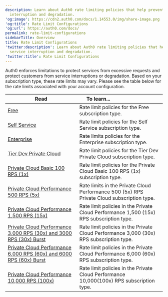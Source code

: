 ```yaml
---
description: Learn about Auth0 rate limiting policies that help prevent service
  interruption and degradation.
'og:image': https://cdn2.auth0.com/docs/1.14553.0/img/share-image.png
'og:title': Rate Limit Configurations
'og:url': https://auth0.com/docs/
permalink: rate-limit-configurations
sidebarTitle: Overview
title: Rate Limit Configurations
'twitter:description': Learn about Auth0 rate limiting policies that help prevent
  service interruption and degradation.
'twitter:title': Rate Limit Configurations
---
```

Auth0 enforces limitations to protect services from excessive requests and protect customers from service interruptions or degradation. Based on your subscription type, these rate limits may vary. Please see the table below for the rate limits associated with your account configuration.

<table class="table"><thead>
<tr>
<th><strong>Read</strong></th>
<th><strong>To learn...</strong>                                </th>
</tr>
</thead>
<tbody>
<tr>
<td><a href="/troubleshoot/customer-support/operational-policies/rate-limit-policy/rate-limit-configurations/free-public">Free</a></td>
<td>Rate limit policies for the Free subscription type.</td>
</tr>
<tr>
<td><a href="/troubleshoot/customer-support/operational-policies/rate-limit-policy/rate-limit-configurations/self-service-public">Self Service</a></td>
<td>Rate limit policies for the Self Service subscription type.</td>
</tr>
<tr>
<td><a href="/troubleshoot/customer-support/operational-policies/rate-limit-policy/rate-limit-configurations/enterprise-public">Enterprise</a></td>
<td>Rate limits policies for the Enterprise subscription type.</td>
</tr>
<tr>
<td><a href="/troubleshoot/customer-support/operational-policies/rate-limit-policy/rate-limit-configurations/tier-20-development-private-cloud">Tier Dev Private Cloud</a></td>
<td>Rate limit policies for the Tier Dev Private Cloud subscription type.</td>
</tr>
<tr>
<td><a href="/troubleshoot/customer-support/operational-policies/rate-limit-policy/rate-limit-configurations/tier-100-rps-private-cloud">Private Cloud Basic 100 RPS (1x)</a></td>
<td>Rate limit policies for the Private Cloud Basic 100 RPS (1x) subscription type.</td>
</tr>
<tr>
<td><a href="/troubleshoot/customer-support/operational-policies/rate-limit-policy/rate-limit-configurations/tier-500-rps-private-cloud">Private Cloud Performance 500 RPS (5x)</a></td>
<td>Rate limits in the Private Cloud Performance 500 (5x) RPS Private Cloud subscription type.</td>
</tr>
<tr>
<td><a href="/troubleshoot/customer-support/operational-policies/rate-limit-policy/rate-limit-configurations/tier-1500-rps-private-cloud">Private Cloud Performance 1,500 RPS (15x)</a></td>
<td>Rate limit policies in the Private Cloud Performance 1,500 (15x) RPS subscription type.</td>
</tr>
<tr>
<td><a href="/troubleshoot/customer-support/operational-policies/rate-limit-policy/rate-limit-configurations/tier-3000-rps-private-cloud">Private Cloud Performance 3,000 RPS (30x) and 3000 RPS (30x) Burst</a></td>
<td>Rate limit policies in the Private Cloud Performance 3,000 (30x) RPS subscription type.</td>
</tr>
<tr>
<td><a href="/troubleshoot/customer-support/operational-policies/rate-limit-policy/rate-limit-configurations/tier-6000-rps-private-cloud">Private Cloud Performance 6,000 RPS (60x) and 6000 RPS (60x) Burst</a></td>
<td>Rate limit policies in the Private Cloud Performance 6,000 (60x) RPS subscription type.</td>
</tr>
<tr>
<td><a href="/troubleshoot/customer-support/operational-policies/rate-limit-policy/rate-limit-configurations/tier-10000-rps-private-cloud">Private Cloud Performance 10,000 RPS (100x)</a></td>
<td>Rate limit policies in the Private Cloud Performance 10,000(100x) RPS subscription type.</td>
</tr>
</tbody>
</table>